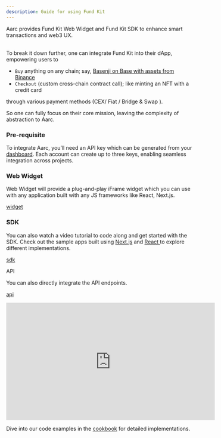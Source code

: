 ```yaml
---
description: Guide for using Fund Kit
---
```


Aarc provides Fund Kit Web Widget and Fund Kit SDK to enhance smart transactions and web3 UX.

\
&#x20;To break it down further, one can integrate Fund Kit into their dApp, empowering users to

* `Buy` anything on any chain; say, [ Basenji on Base with assets from Binance](https://link.aarc.xyz/basenjibase)
* `Checkout` (custom cross-chain contract call); like minting an NFT with a credit card

through various payment methods (CEX/ Fiat / Bridge & Swap ).&#x20;

So one can fully focus on their core mission, leaving the complexity of abstraction to Aarc.

### Pre-requisite

To integrate Aarc, you’ll need an API key which can be generated from your [dashboard](https://dashboard.aarc.xyz/signup). Each account can create up to three keys, enabling seamless integration across projects.

### Web Widget

Web Widget will provide a plug-and-play iFrame widget which you can use with any application built with any JS frameworks like React, Next.js.&#x20;

[widget](widget/)

### SDK

You can also watch a video tutorial to code along and get started with the SDK. Check out the sample apps built using [Next.js](https://github.com/aarc-xyz/FDK-Widget-Next-JS.git) and [React ](https://github.com/aarc-xyz/aarc-react-widget-demo)to explore different implementations.

[sdk](sdk/)

API

You can also directly integrate the API endpoints.

[api](api/)


<iframe
  width="560"
  height="315"
  src="https://www.youtube.com/embed/MSKU9TE46gQ?si=doIWD2q_h1GtA2qf"
  title="Aarc FDK Tutorial"
  frameBorder="0"
  allow="accelerometer; autoplay; clipboard-write; encrypted-media; gyroscope; picture-in-picture"
  allowFullScreen
  style={{ width: '100%', borderRadius: '0.5rem' }}
></iframe>


Dive into our code examples in the [cookbook](cookbook/) for detailed implementations.
